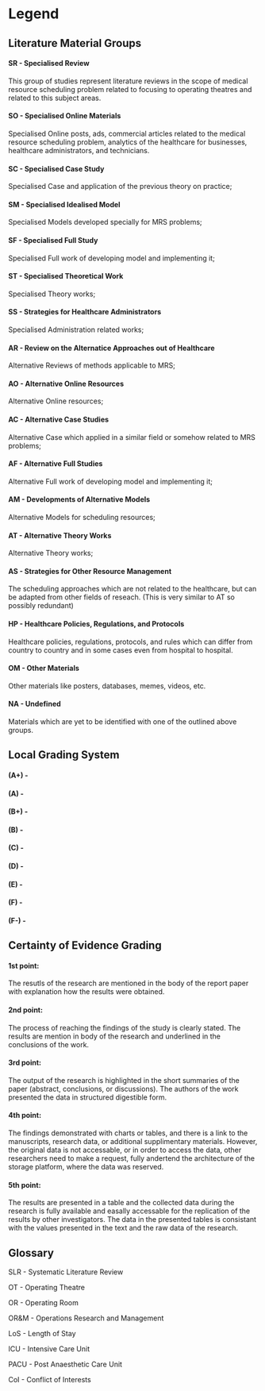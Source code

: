 # Legend {.unnumbered}


## Literature Material Groups {#subsection-material-groups}

#### SR - Specialised Review
This group of studies represent literature reviews in the scope of medical resource scheduling problem related to focusing to operating theatres and related to this subject areas.

#### SO - Specialised Online Materials
Specialised Online posts, ads, commercial articles related to the medical resource scheduling problem, analytics of the healthcare for businesses, healthcare administrators, and technicians.

#### SC - Specialised Case Study
Specialised Case and application of the previous theory on practice;

#### SM - Specialised Idealised Model
Specialised Models developed specially for MRS problems;

#### SF - Specialised Full Study
Specialised Full work of developing model and implementing it;

#### ST - Specialised Theoretical Work
Specialised Theory works;

#### SS - Strategies for Healthcare Administrators
Specialised Administration related works;

#### AR - Review on the Alternatice Approaches out of Healthcare
Alternative Reviews of methods applicable to MRS;

#### AO - Alternative Online Resources
Alternative Online resources;

#### AC - Alternative Case Studies
Alternative Case which applied in a similar field or somehow related to MRS problems;

#### AF - Alternative Full Studies
Alternative Full work of developing model and implementing it;

#### AM - Developments of Alternative Models
Alternative Models for scheduling resources;

#### AT - Alternative Theory Works
Alternative Theory works;

#### AS - Strategies for Other Resource Management
The scheduling approaches which are not related to the healthcare, but can be adapted from other fields of reseach. (This is very similar to AT so possibly redundant)

#### HP - Healthcare Policies, Regulations, and Protocols
Healthcare policies, regulations, protocols, and rules which can differ from country to country and in some cases even from hospital to hospital.

#### OM - Other Materials
Other materials like posters, databases, memes, videos, etc.

#### NA - Undefined
Materials which are yet to be identified with one of the outlined above groups.


## Local Grading System {#subsection-grading}

#### (A+) - 

#### (A) - 

#### (B+) - 

#### (B) - 

#### (C) - 

#### (D) - 

#### (E) - 

#### (F) - 

#### (F-) - 


## Certainty of Evidence Grading {#subsection-certainty}

#### 1st point:

The resutls of the research are mentioned in the body of the report paper with explanation how the results were obtained.

#### 2nd point:

The process of reaching the findings of the study is clearly stated. The results are mention in body of the research and underlined in the conclusions of the work. 

#### 3rd point:

The output of the research is highlighted in the short summaries of the paper (abstract, conclusions, or discussions). The authors of the work presented the data in structured digestible form.

#### 4th point:

The findings demonstrated with charts or tables, and there is a link to the manuscripts, research data, or additional supplimentary materials. However, the original data is not accessable, or in order to access the data, other researchers need to make a request, fully andertend the architecture of the storage platform, where the data was reserved.  

#### 5th point:

The results are presented in a table and the collected data during the research is fully available and easally accessable for the replication of the results by other investigators. The data in the presented tables is consistant with the values presented in the text and the raw data of the research.



## Glossary

SLR - Systematic Literature Review

OT - Operating Theatre 

OR - Operating Room

OR&M - Operations Research and Management

LoS - Length of Stay

ICU - Intensive Care Unit

PACU - Post Anaesthetic Care Unit

CoI - Conflict of Interests